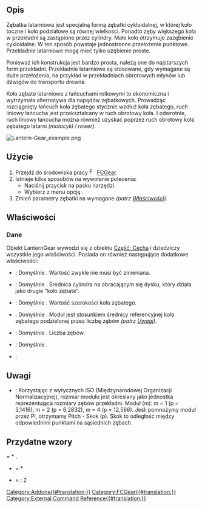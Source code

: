 <languages/>

{{Docnav/pl
|[[FCGear_TimingGear/pl|Koło pasa zębatego]] 
|[[FCGear_HypoCycloidGear/pl|Zębatka hipocykloidalna]]
|[[FCGear_Workbench/pl|środowisko pracy FCGear]]
|IconL=FCGear_TimingGear.svg
|IconR=FCGear_HypoCycloidGear.svg
|IconC=FCGear_workbench_icon.svg
}}

{{GuiCommand/pl
|Name=FCGear LanternGear
|Name/pl=Gear: Koło drabinkowe
|MenuLocation=Gear → Koło drabinkowe
|Workbenches=[[FCGear_Workbench/pl|FCGear]]
|Version=v0.16
|SeeAlso=
}}

<span id="Description"></span>
==Opis==

Zębatka latarniowa jest specjalną formą zębatki cykloidalnej, w której koło toczne i koło podziałowe są równej wielkości. Ponadto zęby większego koła w przekładni są zastąpione przez cylindry. Małe koło otrzymuje zazębienie cykloidalne. W ten sposób powstaje jednostronne przełożenie punktowe. Przekładnie latarniowe mogą mieć tylko uzębienie proste.

Ponieważ ich konstrukcja jest bardzo prosta, należą one do najstarszych form przekładni. Przekładnie latarniowe są stosowane, gdy wymagane są duże przełożenia, na przykład w przekładniach obrotowych młynów lub dźwigów do transportu drewna.

Koło zębate latarniowe z łańcuchami rolkowymi to ekonomiczna i wytrzymała alternatywa dla napędów zębatkowych. Prowadząc rozciągnięty łańcuch koła zębatego stycznie wzdłuż koła zębatego, ruch liniowy łańcucha jest przekształcany w ruch obrotowy koła. I odwrotnie, ruch liniowy łańcucha można również uzyskać poprzez ruch obrotowy koła zębatego latarni ''(motocykl / rower)''.

[[File:Lantern-Gear_example.png]]
{{Caption|Powyżej: Przekładnia latarniowa}}

<span id="Usage"></span>
==Użycie==

# Przejdź do środowiska pracy [[Image:FCGear_workbench_icon.svg|16px]] [[FCGear_Workbench/pl|FCGear]].
# Istnieje kilka sposobów na wywołanie polecenia:
#* Naciśnij przycisk {{Button|[[File:FCGear_LanternGear.svg|16px]] '''Koło drabinkowe'''}} na pasku narzędzi.
#* Wybierz z menu opcję {{MenuCommand|Gear → [[File:FCGear_LanternGear.svg|16px]] Koło drabinkowe}}.
# Zmień parametry zębatki na wymagane ''(patrz [[#Właściwości|Właściwości]])''.

<span id="Properties"></span>
==Właściwości==

<span id="Data"></span>
===Dane===

Obiekt LanternGear wywodzi się z obiektu [[Part_Feature/pl|Część: Cecha]] i dziedziczy wszystkie jego właściwości. Posiada on również następujące dodatkowe właściwości:

{{Properties_Title|dokładność}}

* {{PropertyData|num_profiles|Integer}}: Domyślnie {{Value|10}}. Wartość zwykle nie musi być zmieniana.

{{Properties_Title|Podstawowe}}

* {{PropertyData|bolt_radius|Length}}: Domyślnie {{Value|1 mm}}. Średnica cylindra na obracającym się dysku, który działa jako drugie "koło zębate".
* {{PropertyData|szerokość|Length}}: Domyślnie {{Value|5 mm}}. Wartość szerokości koła zębatego.
* {{PropertyData|moduł|Length}}: Domyślnie {{Value|1 mm}}. Moduł jest stosunkiem średnicy referencyjnej koła zębatego podzielonej przez liczbę zębów ''(patrz [[#Uwagi|Uwagi]])''.

{{Properties_Title|gear_parameter}}

* {{PropertyData|zęby|Integer}}: Domyślnie {{Value|15}}. Liczba zębów.

{{Properties_Title|Tolerancja}}

* {{PropertyData|head|Float}}: Domyślnie {{Value|0}}.

{{Properties_Title|Wersja}}

* {{PropertyData|Wersja|String}}:

<span id="Notes"></span>
==Uwagi==

* {{Emphasis|module}}: Korzystając z wytycznych ISO (Międzynarodowej Organizacji Normalizacyjnej), rozmiar modułu jest określany jako jednostka reprezentująca rozmiary zębów przekładni. Moduł (m): m = 1 (p = 3,1416), m = 2 (p = 6,2832), m = 4 (p = 12,566). Jeśli pomnożymy moduł przez Pi, otrzymamy Pitch - Skok (p). Skok to odległość między odpowiednimi punktami na sąsiednich zębach.

<span id="Useful_formulas"></span>
==Przydatne wzory==

{{Emphasis|średnica koła wierzchołkowego}} = {{Emphasis|moduł}} * {{Emphasis|(zęby +2)}}.
* {{Emphasis|średnica podziałowa}} = {{Emphasis|moduł}} * {{Emphasis|zęby}}
* {{Emphasis|rozstaw osi}} = {{Emphasis|średnica podziałowa (średnica kół drabinkowych 1 + 2)}} : 2


{{Docnav/pl
|[[FCGear_TimingGear/pl|Koło pasa zębatego]] 
|[[FCGear_HypoCycloidGear/pl|Zębatka hipocykloidalna]]
|[[FCGear_Workbench/pl|środowisko pracy FCGear]]
|IconL=FCGear_TimingGear.svg
|IconR=FCGear_HypoCycloidGear.svg
|IconC=FCGear_workbench_icon.svg
}}

[[Category:Addons{{#translation:}}]]
[[Category:FCGear{{#translation:}}]]
[[Category:External Command Reference{{#translation:}}]]